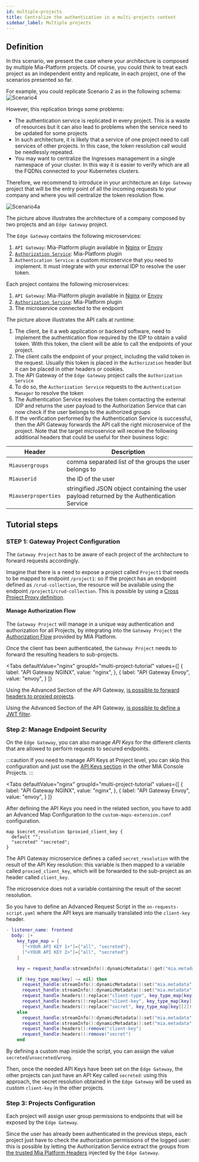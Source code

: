 ```yaml
---
id: multiple-projects
title: Centralize the authentication in a multi-projects context
sidebar_label: Multiple projects
---
```



## Definition
In this scenario, we present the case where your architecture is composed by multiple Mia-Platform projects. Of course, you could think to treat each project as an independent entity and replicate, in each project, one of the scenarios presented so far.

For example, you could replicate Scenario 2 as in the following schema:
![Scenario4](./img/auth-scenario4.png)

However, this replication brings some problems:
- The authentication service is replicated in every project. This is a waste of resources but it can also lead to problems when the service need to be updated for some projects
- In such architecture, it is likely that a service of one project need to call services of other projects. In this case, the token resolution call would be needlessly repeated.  
- You may want to centralize the Ingresses management in a single namespace of your cluster. In this way it is easier to verify which are all the FQDNs connected to your Kubernetes clusters.

Therefore, we recommend to introduce in your architecture an `Edge Gateway` project that will be the entry point of all the incoming requests to your company and where you will centralize the token resolution flow.

![Scenario4a](./img/auth-scenario4a.png)

The picture above illustrates the architecture of a company composed by two projects and an `Edge Gateway` project.

The `Edge Gateway` contains the following microservices:
1. `API Gateway`: Mia-Platform plugin available in [Nginx](/runtime_suite/api-gateway/10_overview.md) or [Envoy](/runtime_suite/envoy-api-gateway/overview.md)
2. [`Authorization Service`](/runtime_suite/authorization-service/10_overview.md): Mia-Platform plugin
3. `Authentication Service`: a custom microservice that you need to implement. It must integrate with your external IDP to resolve the user token.

Each project contains the following microservices:
1. `API Gateway`: Mia-Platform plugin available in [Nginx](/runtime_suite/api-gateway/10_overview.md) or [Envoy](/runtime_suite/envoy-api-gateway/overview.md)
2. [`Authorization Service`](/runtime_suite/authorization-service/10_overview.md): Mia-Platform plugin
3. The microservice connected to the endpoint

The picture above illustrates the API calls at runtime:  

1. The client, be it a web application or backend software, need to implement the authentication flow required by the IDP to obtain a valid token. With this token, the client will be able to call the endpoints of your project.
2. The client calls the endpoint of your project, including the valid token in the request. Usually this token is placed in the `Authorization` header but it can be placed in other headers or cookies.
3. The API Gateway of the `Edge Gateway` project calls the `Authorization Service`
4. To do so, the `Authorization Service` requests to the `Authentication Manager` to resolve the token
5. The Authentication Service resolves the token contacting the external IDP and returns the user payload to the Authorization Service that can now check if the user belongs to the authorized groups 
6. If the verification performed by the Authentication Service is successful, then the API Gateway forwards the API call the right microservice of the project. Note that the target microservice will receive the following additional headers that could be useful for their business logic:
  
  | Header              | Description                                                                                |
  | --------------------| ------------------------------------------------------------------------------------------ |
  | `Miausergroups`     | comma separated list of the groups the user belongs to                                     |
  | `Miauserid`         | the ID of the user                                                                         |
  | `Miauserproperties` | stringified JSON object containing the user payload returned by the Authentication Service |

## Tutorial steps

### STEP 1: Gateway Project Configuration

The `Gateway Project` has to be aware of each project of the architecture to forward requests accordingly.

Imagine that there is a need to expose a project called `Project1` that needs to be mapped to endpoint `/project1`: so if the project has an endpoint defined as `/crud-collection`, the resource will be available using the endpoint `/project1/crud-collection`. This is possible by using a [Cross Project Proxy definition](/development_suite/api-console/api-design/proxy.md#type-cross-projects).


#### Manage Authorization Flow

The `Gateway Project` will manage in a unique way authentication and authorization for all Projects, by integrating into the `Gateway Project` the [Authorization Flow](/console/project-configuration/authorization-flow.md#authentication-manager) provided by MIA Platform.

Once the client has been authenticated, the `Gateway Project` needs to forward the resulting headers to sub-projects.

<Tabs
  defaultValue="nginx"
  groupId="multi-project-tutorial"
  values={[
      { label: "API Gateway NGINX", value: "nginx", },
      { label: "API Gateway Envoy", value: "envoy", }
  ]}
>
<TabItem value="nginx">

Using the Advanced Section of the API Gateway, [is possible to forward headers to proxied projects](/development_suite/api-console/advanced-section/api-gateway/how-to.md#how-to-manage-authorization-in-a-multi-gateway-architecture). 

</TabItem>
<TabItem value="envoy">

Using the Advanced Section of the API Gateway, [is possible to define a JWT filter](/development_suite/api-console/advanced-section/api-gateway-envoy/jwt-authn.md).

</TabItem>
</Tabs>


### Step 2: Manage Endpoint Security

On the `Edge Gateway`, you can also manage _API Keys_ for the different clients that are allowed to perform requests to secured endpoints.

:::caution
If you need to manage API Keys at Project level, you can skip this configuration and just use the [API Keys section](/development_suite/api-console/api-design/api_key.md) in the other MIA Console Projects.
:::

<Tabs
  defaultValue="nginx"
  groupId="multi-project-tutorial"
  values={[
      { label: "API Gateway NGINX", value: "nginx", },
      { label: "API Gateway Envoy", value: "envoy", }
  ]}
>
<TabItem value="nginx">

After defining the API Keys you need in the related section, you have to add an Advanced Map Configuration to the `custom-maps-extension.conf` configuration.

```
map $secret_resolution $proxied_client_key {
  default "";
  "secreted" "secreted";
}
```

The API Gateway microservice defines a called `secret_resolution` with the result of the API Key resolution: this variable is then mapped to a variable called `proxied_client_key`, which will be forwarded to the sub-project as an header called `client_key`.

</TabItem>
<TabItem value="envoy">

The microservice does not a variable containing the result of the secret resolution. 

So you have to define an Advanced Request Script in the `on-requests-script.yaml` where the API keys are manually translated into the `client-key` header.

```lua
- listener_name: frontend
  body: |+
    key_type_map = {
      ["<YOUR API KEY 1>"]={"all", "secreted"},
      ["<YOUR API KEY 2>"]={"all", "secreted"}
    }

    key = request_handle:streamInfo():dynamicMetadata():get("mia.metadata")["client_key"]

    if (key_type_map[key] ~= nil) then
      request_handle:streamInfo():dynamicMetadata():set("mia.metadata", "client_type", key_type_map[key][1])
      request_handle:streamInfo():dynamicMetadata():set("mia.metadata", "secret_resolution", key_type_map[key][2])
      request_handle:headers():replace("client-type", key_type_map[key][1])
      request_handle:headers():replace("client-key", key_type_map[key][2])
      request_handle:headers():replace("secret", key_type_map[key][2])
    else
      request_handle:streamInfo():dynamicMetadata():set("mia.metadata", "client_type", "")
      request_handle:streamInfo():dynamicMetadata():set("mia.metadata", "secret_resolution", "unsecreted")
      request_handle:headers():remove("client-key")
      request_handle:headers():remove("secret")
    end
```

By defining a custom map inside the script, you can assign the value `secreted`/`unsecreted`/`wrong`. 

</TabItem>
</Tabs>

Then, once the needed API Keys have been set on the `Edge Gateway`, the other projects can just have an API Key called `secreted`: using this approach, the secret resolution obtained in the `Edge Gateway` will be used as custom `client-key` in the other projects. 

### Step 3: Projects Configuration

Each project will assign user group permissions to endpoints that will be exposed by the `Edge Gateway`.

Since the user has already been authenticated in the previous steps, each project just have to check the authorization permissions of the logged user: this is possible by letting the Authorization Service extract the groups from [the trusted Mia Platform Headers](/runtime_suite/authorization-service/30_usage.md#trust-mia-platform-user-headers) injected by the `Edge Gateway`.